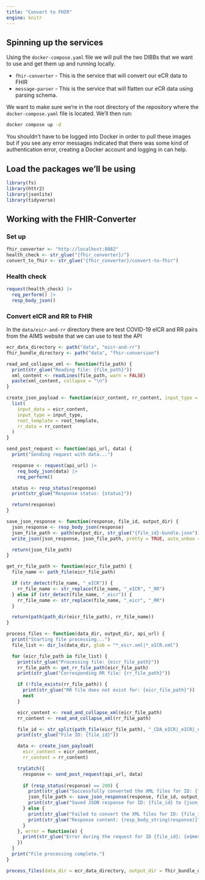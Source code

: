 ```yaml
---
title: "Convert to FHIR"
engine: knitr
---
```


## Spinning up the services

Using the `docker-compose.yaml` file we will pull the two DIBBs that we want to use and get them up and running locally.

* `fhir-converter` - This is the service that will convert our eCR data to FHIR
* `message-parser` - This is the service that will flatten our eCR data using parsing schema.

We want to make sure we're in the root directory of the repository where the `docker-compose.yaml` file is located. We'll then run:

```bash
docker compose up -d
```

::: {.callout-note}
You shouldn't have to be logged into Docker in order to pull these images but if you see any error messages indicated that there was some kind of authentication error, creating a Docker account and logging in can help.
:::

## Load the packages we'll be using

```r
library(fs)
library(httr2)
library(jsonlite)
library(tidyverse)
```

## Working with the FHIR-Converter

### Set up

```r
fhir_converter <- "http://localhost:8082"
health_check <- str_glue("{fhir_converter}/")
convert_to_fhir <- str_glue("{fhir_converter}/convert-to-fhir")
```

### Health check

```r
request(health_check) |>
  req_perform() |>
  resp_body_json()
```

### Convert eICR and RR to FHIR

In the `data/eicr-and-rr` directory there are test COVID-19 eICR and RR pairs from the AIMS website that we can use to test the API

```r
ecr_data_directory <- path("data", "eicr-and-rr")
fhir_bundle_directory <- path("data", "fhir-conversion")

read_and_collapse_xml <- function(file_path) {
  print(str_glue("Reading file: {file_path}"))
  xml_content <- readLines(file_path, warn = FALSE)
  paste(xml_content, collapse = "\n")
}

create_json_payload <- function(eicr_content, rr_content, input_type = "ecr", root_template = "EICR") {
  list(
    input_data = eicr_content,
    input_type = input_type,
    root_template = root_template,
    rr_data = rr_content
  )
}

send_post_request <- function(api_url, data) {
  print("Sending request with data...")

  response <- request(api_url) |>
    req_body_json(data) |>
    req_perform()

  status <- resp_status(response)
  print(str_glue("Response status: {status}"))

  return(response)
}

save_json_response <- function(response, file_id, output_dir) {
  json_response <- resp_body_json(response)
  json_file_path <- path(output_dir, str_glue("{file_id}-bundle.json"))
  write_json(json_response, json_file_path, pretty = TRUE, auto_unbox = TRUE)

  return(json_file_path)
}

get_rr_file_path <- function(eicr_file_path) {
  file_name <- path_file(eicr_file_path)

  if (str_detect(file_name, "_eICR")) {
    rr_file_name <- str_replace(file_name, "_eICR", "_RR")
  } else if (str_detect(file_name, "_eicr")) {
    rr_file_name <- str_replace(file_name, "_eicr", "_RR")
  }

  return(path(path_dir(eicr_file_path), rr_file_name))
}

process_files <- function(data_dir, output_dir, api_url) {
  print("Starting file processing...")
  file_list <- dir_ls(data_dir, glob = "*_eicr.xml|*_eICR.xml")

  for (eicr_file_path in file_list) {
    print(str_glue("Processing file: {eicr_file_path}"))
    rr_file_path <- get_rr_file_path(eicr_file_path)
    print(str_glue("Corresponding RR file: {rr_file_path}"))

    if (!file_exists(rr_file_path)) {
      print(str_glue("RR file does not exist for: {eicr_file_path}"))
      next
    }

    eicr_content <- read_and_collapse_xml(eicr_file_path)
    rr_content <- read_and_collapse_xml(rr_file_path)

    file_id <- str_split(path_file(eicr_file_path), "_CDA_eICR|_eICR|_eicr")[[1]][[1]]
    print(str_glue("File ID: {file_id}"))

    data <- create_json_payload(
      eicr_content = eicr_content, 
      rr_content = rr_content)

    tryCatch({
      response <- send_post_request(api_url, data)
      
      if (resp_status(response) == 200) {
        print(str_glue("Successfully converted the XML files for ID: {file_id}"))
        json_file_path <- save_json_response(response, file_id, output_dir)
        print(str_glue("Saved JSON response for ID: {file_id} to {json_file_path}"))
      } else {
        print(str_glue("Failed to convert the XML files for ID: {file_id}\nStatus code: {resp_status(response)}"))
        print(str_glue("Response content: {resp_body_string(response)}"))
      }
    }, error = function(e) {
      print(str_glue("Error during the request for ID {file_id}: {e$message}"))
    })
  }
  print("File processing complete.")
}
```

```r
process_files(data_dir = ecr_data_directory, output_dir = fhir_bundle_directory, api_url = convert_to_fhir)
```
